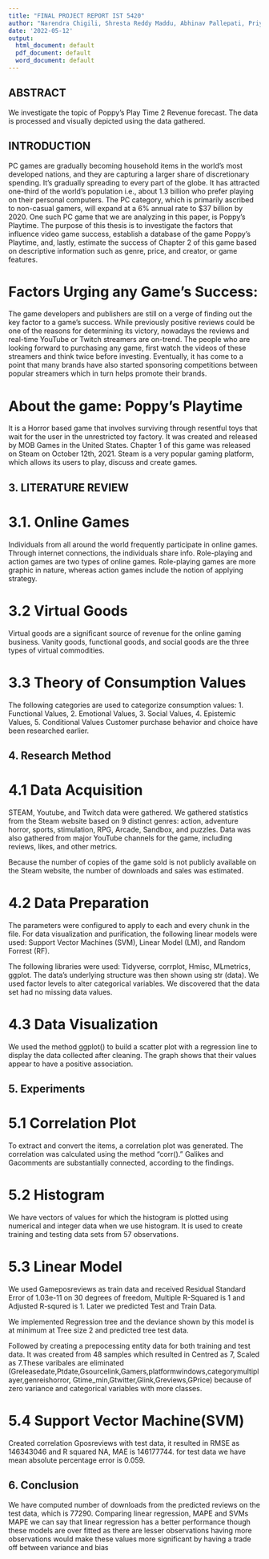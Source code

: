 ```yaml
---
title: "FINAL PROJECT REPORT IST 5420"
author: "Narendra Chigili, Shresta Reddy Maddu, Abhinav Pallepati, Priyaa Pottipalli"
date: '2022-05-12'
output:
  html_document: default
  pdf_document: default
  word_document: default
---
```


## ABSTRACT 

We investigate the topic of Poppy's Play Time 2 Revenue forecast. The data is processed and visually depicted using the data gathered.

## INTRODUCTION

PC games are gradually becoming household items in the world's most developed nations, and they are capturing a larger share of discretionary spending. It's gradually spreading to every part of the globe.  It has attracted one-third of the world’s population i.e., about 1.3 billion who prefer playing on their personal computers. The PC category, which is primarily ascribed to non-casual gamers, will expand at a 6% annual rate to $37 billion by 2020. One such PC game that we are analyzing in this paper, is Poppy’s Playtime. 
The purpose of this thesis is to investigate the factors that influence video game success, establish a database of the game Poppy’s Playtime, and, lastly, estimate the success of Chapter 2 of this game based on descriptive information such as genre, price, and creator, or game features.

# Factors Urging any Game’s Success: 

The game developers and publishers are still on a verge of finding out the key factor to a game’s success. While previously positive reviews could be one of the reasons for determining its victory, nowadays the reviews and real-time YouTube or Twitch streamers are on-trend. The people who are looking forward to purchasing any game, first watch the videos of these streamers and think twice before investing. Eventually, it has come to a point that many brands have also started sponsoring competitions between popular streamers which in turn helps promote their brands.

# About the game: Poppy’s Playtime 

It is a Horror based game that involves surviving through resentful toys that wait for the user in the unrestricted toy factory.  It was created and released by MOB Games in the United States. Chapter 1 of this game was released on Steam on October 12th, 2021. Steam is a very popular gaming platform, which allows its users to play, discuss and create games. 


## 3. LITERATURE REVIEW

# 3.1. Online Games
Individuals from all around the world frequently participate in online games. Through internet connections, the individuals share info. Role-playing and action games are two types of online games. Role-playing games are more graphic in nature, whereas action games include the notion of applying strategy.

# 3.2 Virtual Goods
Virtual goods are a significant source of revenue for the online gaming business. Vanity goods, functional goods, and social goods are the three types of virtual commodities. 

# 3.3 Theory of Consumption Values
The following categories are used to categorize consumption values:
  1. Functional Values,
  2. Emotional Values,
  3. Social Values,
  4. Epistemic Values,
  5. Conditional Values
Customer purchase behavior and choice have been researched earlier.


## 4. Research Method

# 4.1 Data Acquisition
STEAM, Youtube, and Twitch data were gathered. We gathered statistics from the Steam website based on 9 distinct genres: action, adventure horror, sports, stimulation, RPG, Arcade, Sandbox, and puzzles.
Data was also gathered from major YouTube channels for the game, including reviews, likes, and other metrics.

Because the number of copies of the game sold is not publicly available on the Steam website, the number of downloads and sales was estimated. 

# 4.2 Data Preparation
The parameters were configured to apply to each and every chunk in the file. For data visualization and purification, the following linear models were used: Support Vector Machines (SVM), Linear Model (LM), and Random Forrest (RF).

The following libraries were used: Tidyverse, corrplot, Hmisc, MLmetrics, ggplot.
The data's underlying structure was then shown using str (data). We used factor levels to alter categorical variables.
We discovered that the data set had no missing data values.

# 4.3 Data Visualization
We used the method ggplot() to build a scatter plot with a regression line to display the data collected after cleaning. The graph shows that their values appear to have a positive association.

## 5. Experiments

# 5.1 Correlation Plot
To extract and convert the items, a correlation plot was generated. The correlation was calculated using the method "corr()." Galikes and Gacomments are substantially connected, according to the findings.

# 5.2 Histogram 
We have vectors of values for which the histogram is plotted using numerical and integer data when we use histogram. It is used to create training and testing data sets from 57 observations.


# 5.3 Linear Model
We used Gameposreviews as train data and received Residual Standard Error of 1.03e-11 on 30 degrees of freedom, Multiple R-Squared is 1 and Adjusted R-squred is 1. 
Later we predicted Test and Train Data.


We implemented Regression tree and the deviance shown by this model is at minimum at Tree size 2 and predicted tree test data.

Followed by creating a prepocessing entity data for both training and test data. It was created from 48 samples which resulted in Centred as 7, Scaled as 7.These varibales are eliminated  (Greleasedate,Ptdate,Gsourcelink,Gamers,platformwindows,categorymultiplayer,genreishorror, Gtime_min,Gtwitter,Glink,Greviews,GPrice) because of zero variance and categorical variables with more classes.

# 5.4 Support Vector Machine(SVM)
Created correlation Gposreviews with test data, it resulted in RMSE as 146343046 and R squared NA, MAE is 146177744. for test data we have mean absolute percentage error is 0.059.

## 6. Conclusion
We have computed number of downloads from the predicted reviews on the test data, which is 77290. 
Comparing linear regression, MAPE and SVMs MAPE we can say that linear regression has a better performance though these models are over fitted as there are lesser observations having more observations would make these values more significant by having a trade off between variance and bias 



